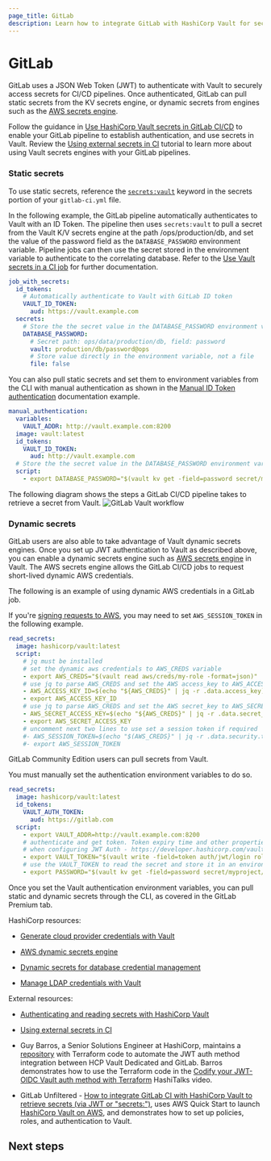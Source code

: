 ```yaml
---
page_title: GitLab
description: Learn how to integrate GitLab with HashiCorp Vault for secure secrets management.
---
```


# GitLab

GitLab uses a JSON Web Token (JWT) to authenticate with Vault to securely access secrets for CI/CD pipelines. Once authenticated, GitLab can pull static secrets from the KV secrets engine, or dynamic secrets from engines such as the [AWS secrets engine](/vault/docs/secrets/aws).

Follow the guidance in [Use HashiCorp Vault secrets in GitLab CI/CD](https://docs.gitlab.com/ci/secrets/hashicorp_vault/) to enable your GitLab pipeline to establish authentication, and use secrets in Vault. Review the [Using external secrets in CI](https://docs.gitlab.com/ci/secrets/#use-vault-secrets-in-a-ci-job) tutorial to learn more about using Vault secrets engines with your GitLab pipelines.

<Tabs>
<Tab heading="GitLab Premium" group="gitlab">

### Static secrets

To use static secrets, reference the [`secrets:vault`](https://docs.gitlab.com/ee/ci/yaml/index.html#secretsvault)
keyword in the secrets portion of your `gitlab-ci.yml` file.

In the following example, the GitLab pipeline automatically authenticates to Vault with an ID Token. The pipeline then uses `secrets:vault` to pull a secret from the Vault K/V secrets engine at the path /ops/production/db, and set the value of the password field as the `DATABASE_PASSWORD` environment variable. Pipeline jobs 
can then use the secret stored in the environment variable to authenticate to the correlating database. Refer to the [Use Vault secrets in a CI job](https://docs.gitlab.com/ee/ci/secrets/index.html#use-vault-secrets-in-a-ci-job) for further documentation.

```yaml
job_with_secrets:
  id_tokens:
    # Automatically authenticate to Vault with GitLab ID token
    VAULT_ID_TOKEN:
      aud: https://vault.example.com
  secrets:
    # Store the the secret value in the DATABASE_PASSWORD environment variable
    DATABASE_PASSWORD:  
      # Secret path: ops/data/production/db, field: password
      vault: production/db/password@ops
      # Store value directly in the environment variable, not a file
      file: false
```

You can also pull static secrets and set them to environment variables from the CLI with manual authentication as shown in the 
[Manual ID Token authentication](https://docs.gitlab.com/ci/secrets/hashicorp_vault/#manual-id-token-authentication) documentation example.

```yaml
manual_authentication:
  variables:
    VAULT_ADDR: http://vault.example.com:8200
  image: vault:latest
  id_tokens:
    VAULT_ID_TOKEN:
      aud: http://vault.example.com
  # Store the the secret value in the DATABASE_PASSWORD environment variable
  script:
    - export DATABASE_PASSWORD="$(vault kv get -field=password secret/myproject/example/db)"
```

The following diagram shows the steps a GitLab CI/CD pipeline takes to retrieve a secret from Vault.
![GitLab Vault workflow](/img/well-architected/gitlab-vault-workflow.png)

### Dynamic secrets

GitLab users are also able to take advantage of Vault dynamic secrets engines. Once you set up JWT authentication to
Vault as described above, you can enable a dynamic secrets engine such as
[AWS secrets engine](/vault/docs/secrets/aws) in Vault.
The AWS secrets engine allows the GitLab CI/CD jobs to request short-lived dynamic AWS credentials.

The following is an example of using dynamic AWS credentials in a GitLab job.

<Note>

If you're [signing requests to AWS](https://docs.aws.amazon.com/IAM/latest/UserGuide/reference_sigv.html), you may need to set `AWS_SESSION_TOKEN` in the following example.

</Note>

```yaml
read_secrets:
  image: hashicorp/vault:latest
  script:
    # jq must be installed
    # set the dynamic aws credentials to AWS_CREDS variable
    - export AWS_CREDS="$(vault read aws/creds/my-role -format=json)"
    # use jq to parse AWS_CREDS and set the AWS access_key to AWS_ACCESS_KEY_ID
    - AWS_ACCESS_KEY_ID=$(echo "${AWS_CREDS}" | jq -r .data.access_key)
    - export AWS_ACCESS_KEY_ID
    # use jq to parse AWS_CREDS and set the AWS secret_key to AWS_SECRET_ACCES_KEY
    - AWS_SECRET_ACCESS_KEY=$(echo "${AWS_CREDS}" | jq -r .data.secret_key)
    - export AWS_SECRET_ACCESS_KEY
    # uncomment next two lines to use set a session token if required
    #- AWS_SESSION_TOKEN=$(echo "$(AWS_CREDS}" | jq -r .data.security.token)
    #- export AWS_SESSION_TOKEN
```
</Tab>

<Tab heading="GitLab Community Edition" group="gitlab">

GitLab Community Edition users can pull secrets from Vault.

You must manually set the authentication environment variables to do so.

```yaml
read_secrets:
  image: hashicorp/vault:latest
  id_tokens:
    VAULT_AUTH_TOKEN:
      aud: https://gitlab.com
  script:
    - export VAULT_ADDR=http://vault.example.com:8200
    # authenticate and get token. Token expiry time and other properties can be configured
    # when configuring JWT Auth - https://developer.hashicorp.com/vault/api-docs/auth/jwt#parameters-1
    - export VAULT_TOKEN="$(vault write -field=token auth/jwt/login role=myproject-staging jwt=$VAULT_AUTH_TOKEN)"
    # use the VAULT_TOKEN to read the secret and store it in an environment variable
    - export PASSWORD="$(vault kv get -field=password secret/myproject/staging/db)"
```

Once you set the Vault authentication environment variables, you can pull static and dynamic secrets through the CLI, as covered in the GitLab Premium tab.

</Tab>
</Tabs>

HashiCorp resources:

- [Generate cloud provider credentials with Vault](/vault/tutorials/secrets-management/azure-secrets)

- [AWS dynamic secrets engine](/vault/docs/secrets/aws)

- [Dynamic secrets for database credential management](/vault/tutorials/db-credentials/database-secrets)

- [Manage LDAP credentials with Vault](/vault/tutorials/secrets-management/openldap)

External resources:

- [Authenticating and reading secrets with HashiCorp Vault](https://docs.gitlab.com/ee/ci/examples/authenticating-with-hashicorp-vault/)

- [Using external secrets in CI](https://docs.gitlab.com/ee/ci/secrets/)

- Guy Barros, a Senior Solutions Engineer at HashiCorp, maintains a [repository](https://github.com/GuyBarros/terraform_vault_gitlab_auth) with Terraform code to automate the JWT auth method integration between HCP Vault Dedicated and GitLab. Barros demonstrates how to use the Terraform code in the [Codify your JWT-OIDC Vault auth method with Terraform](https://www.youtube.com/watch?v=M-Lq7TDV-70) HashiTalks video.

- GitLab Unfiltered - [How to integrate GitLab CI with HashiCorp Vault to retrieve secrets (via JWT or "secrets:")](https://www.youtube.com/watch?v=NsPcl4rqy9A), uses AWS Quick Start to launch [HashiCorp Vault on AWS](https://aws.amazon.com/quickstart/architecture/vault/), and demonstrates how to set up policies, roles, and authentication to Vault.

## Next steps
